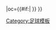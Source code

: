 {{fb team |t=巴羅 |tan=巴罗足球俱乐部 |tc=ENG |abb={{#if:{{{abb|}}}|BRW{{0}}}} |oc={{#if:{{{oc|}}}|{{{oc}}} }} }}<!--
--><noinclude>[[Category:足球模板]]</noinclude>